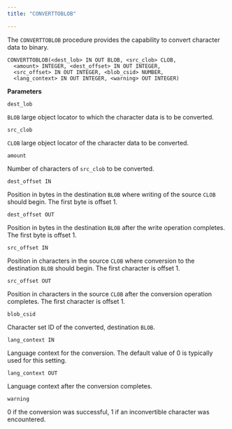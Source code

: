 ```yaml
---
title: "CONVERTTOBLOB"

---
```


The `CONVERTTOBLOB` procedure provides the capability to convert character data to binary.

```text
CONVERTTOBLOB(<dest_lob> IN OUT BLOB, <src_clob> CLOB,
  <amount> INTEGER, <dest_offset> IN OUT INTEGER,
  <src_offset> IN OUT INTEGER, <blob_csid> NUMBER,
  <lang_context> IN OUT INTEGER, <warning> OUT INTEGER)
```

**Parameters**

`dest_lob`

 `BLOB` large object locator to which the character data is to be converted.

`src_clob`

 `CLOB` large object locator of the character data to be converted.

`amount`

 Number of characters of `src_clob` to be converted.

`dest_offset IN`

 Position in bytes in the destination `BLOB` where writing of the source `CLOB` should begin. The first byte is offset 1.

`dest_offset OUT`

 Position in bytes in the destination `BLOB` after the write operation completes. The first byte is offset 1.

`src_offset IN`

 Position in characters in the source `CLOB` where conversion to the destination `BLOB` should begin. The first character is offset 1.

`src_offset OUT`

 Position in characters in the source `CLOB` after the conversion operation completes. The first character is offset 1.

`blob_csid`

 Character set ID of the converted, destination `BLOB`.

`lang_context IN`

 Language context for the conversion. The default value of 0 is typically used for this setting.

`lang_context OUT`

 Language context after the conversion completes.

`warning`

 0 if the conversion was successful, 1 if an inconvertible character was encountered.
